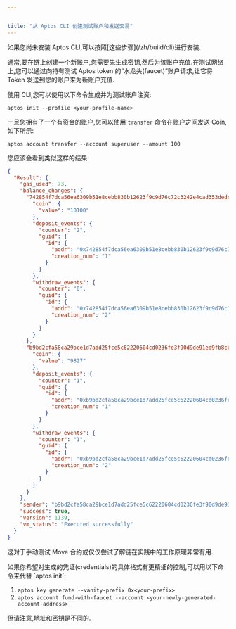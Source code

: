 ```yaml
---


title: "从 Aptos CLI 创建测试账户和发送交易"
---
```







<Aside type="note" emoji="ℹ️">
  如果您尚未安装 Aptos CLI,可以按照[这些步骤](/zh/build/cli)进行安装.
</Aside>

通常,要在链上创建一个新账户,您需要先生成密钥,然后为该账户充值.在测试网络上,您可以通过向持有测试 Aptos token 的“水龙头(faucet)”账户请求,让它将 Token 发送到您的账户来为新账户充值.

使用 CLI,您可以使用以下命令生成并为测试账户注资:

```shellscript filename="Terminal"
aptos init --profile <your-profile-name>
```

一旦您拥有了一个有资金的账户,您可以使用 `transfer` 命令在账户之间发送 Coin,如下所示:

```shellscript filename="Terminal"
aptos account transfer --account superuser --amount 100
```

您应该会看到类似这样的结果:

```json filename="Output"
{
  "Result": {
    "gas_used": 73,
    "balance_changes": {
      "742854f7dca56ea6309b51e8cebb830b12623f9c9d76c72c3242e4cad353dedc": {
        "coin": {
          "value": "10100"
        },
        "deposit_events": {
          "counter": "2",
          "guid": {
            "id": {
              "addr": "0x742854f7dca56ea6309b51e8cebb830b12623f9c9d76c72c3242e4cad353dedc",
              "creation_num": "1"
            }
          }
        },
        "withdraw_events": {
          "counter": "0",
          "guid": {
            "id": {
              "addr": "0x742854f7dca56ea6309b51e8cebb830b12623f9c9d76c72c3242e4cad353dedc",
              "creation_num": "2"
            }
          }
        }
      },
      "b9bd2cfa58ca29bce1d7add25fce5c62220604cd0236fe3f90d9de91ed9fb8cb": {
        "coin": {
          "value": "9827"
        },
        "deposit_events": {
          "counter": "1",
          "guid": {
            "id": {
              "addr": "0xb9bd2cfa58ca29bce1d7add25fce5c62220604cd0236fe3f90d9de91ed9fb8cb",
              "creation_num": "1"
            }
          }
        },
        "withdraw_events": {
          "counter": "1",
          "guid": {
            "id": {
              "addr": "0xb9bd2cfa58ca29bce1d7add25fce5c62220604cd0236fe3f90d9de91ed9fb8cb",
              "creation_num": "2"
            }
          }
        }
      }
    },
    "sender": "b9bd2cfa58ca29bce1d7add25fce5c62220604cd0236fe3f90d9de91ed9fb8cb",
    "success": true,
    "version": 1139,
    "vm_status": "Executed successfully"
  }
}
```

这对于手动测试 Move 合约或仅仅尝试了解链在实践中的工作原理非常有用.

<Aside type="note" emoji="ℹ️">
  如果你希望对生成的凭证(credentials)的具体格式有更精细的控制,可以用以下命令来代替 `aptos init`:

  1. `aptos key generate --vanity-prefix 0x<your-prefix>`
  2. `aptos account fund-with-faucet --account <your-newly-generated-account-address>`

  但请注意,地址和密钥是不同的.
</Aside>
